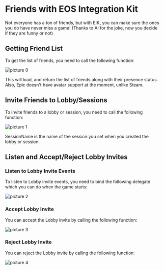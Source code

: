 # Friends with EOS Integration Kit

Not everyone has a ton of friends, but with EIK, you can make sure the ones you do have never miss a game! (Thanks to AI for the joke, now you decide if they are funny or not)

## Getting Friend List

To get the list of friends, you need to call the following function:

![picture 0](../../images/5a5201a0542d9ea70b98440aaeedc423d78d38186cd9f802b3fc32ca2cb6fce2.png)  

This will load, and return the list of friends along with their presence status. Also, Epic doesn't have avatar support at the moment, unlike Steam.

## Invite Friends to Lobby/Sessions

To invite friends to a lobby or session, you need to call the following function:

![picture 1](../../images/e138afd18561e5ccaa2e27b7680cfca258c7b7e9dd3c646f626cb049fffe6f93.png)  

SessionName is the name of the session you set when you created the lobby or session. 

## Listen and Accept/Reject Lobby Invites

### Listen to Lobby Invite Events

To listen to Lobby invite events, you need to bind the following delegate which you can do when the game starts:

![picture 2](../../images/11c9bff4f359feeaf62d82c7a66dd82e25f986656c2d7966ae5710e34973747b.png)  

### Accept Lobby Invite

You can accept the Lobby invite by calling the following function:

![picture 3](../../images/6923ea378ace075d95ab7507300dcdf3d92e5fa78670eadfa3f1ff31660935c5.png)  

### Reject Lobby Invite

You can reject the Lobby invite by calling the following function:

![picture 4](../../images/e4a4746b8ea5d9440f82b6a678b1df52d2963f00c2dc38bc0a0e42d99eb19d6a.png)  

